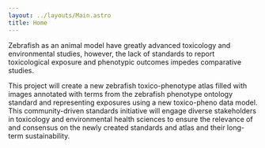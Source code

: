 ```yaml
---
layout: ../layouts/Main.astro
title: Home
---
```


Zebrafish as an animal model have greatly advanced toxicology and environmental studies, however, the lack of standards to report toxicological exposure and phenotypic outcomes impedes comparative studies.

This project will create a new zebrafish toxico-phenotype atlas filled with images annotated with terms from the zebrafish phenotype ontology standard and representing exposures using a new toxico-pheno data model. This community-driven standards initiative will engage diverse stakeholders in toxicology and environmental health sciences to ensure the relevance of and consensus on the newly created standards and atlas and their long-term sustainability.

<NavigationButtons />
